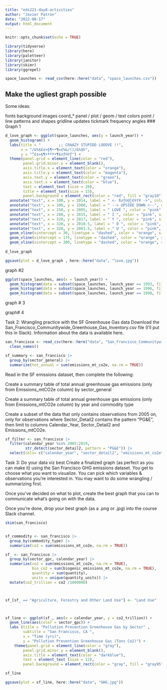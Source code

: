 ```yaml
---
title: "eds221-day8-activities"
author: "Javier Patron"
date: "2022-08-17"
output: html_document
---
```


```r
knitr::opts_chunk$set(echo = TRUE)
```

```r
library(tidyverse)
library(here)
library(paletteer)
library(janitor)
library(skimr)
library(ggrepel)
```


```r
space_launches <- read_csv(here::here("data", "space_launches.csv"))
```


## Make the ugliest graph possible

Some ideas:

fonts
background images
coord_*
panel / plot / geom / text colors
point / line patterns and shapes
gridline updates
tickmark frequency
angles
### Graph 1

```r

d_love_graph <- ggplot(space_launches, aes(y = launch_year)) +
  geom_histogram() +
  labs(title = "        ¡¡ CRAAZY STUPIDD LOOOVE !!",
       x = "/&%$£¢∞§¶••¶∞¢%&/()/&%$h",
       y = "“£¢∞§¶•ªºª•¶§∂ƒ©©ƒ") +
  theme(panel.grid = element_line(color = "red"),
        panel.grid.minor.y = element_blank(),
        axis.title.x = element_text(color = "orange"),
        axis.title.y = element_text(color = "magenta"),
        axis.text.y = element_text(color = "green"),
        axis.text.x = element_text(color = "blue"),
        text = element_text (size = 20),
        title = element_text(size = 15),
        panel.background = element_rect(color = "red", fill = "gray10")) +
  annotate("text", x = 100, y = 2014, label = " <- ß∂ƒ©@∑€®†¥ ->", color = "lightblue") +
  annotate("text", x = 100, y = 1980, label = " --> UPSIDE DOWN <--", color = "white") +
  annotate("text", x = 250, y = 2005, label = " LOVE ", color = "pink", size = 10) +
  annotate("text", x = 280, y = 2015, label = " I ", color = "pink", size = 10) +
  annotate("text", x = 320, y = 2017, label = " Y ", color = "pink", size = 8) +
  annotate("text", x = 320, y = 2010.5, label = " O ", color = "pink", size = 8) +
  annotate("text", x = 320, y = 2003.5, label = " U ", color = "pink", size = 8) +
  geom_vline(xintercept = 30, linetype = "dashed", color = "orange", size = 1) +
  geom_vline(xintercept = 175, linetype = "dashed", color = "orange", size = 1) +
  geom_vline(xintercept = 300, linetype = "dashed", color = "orange", size = 1)
  
d_love_graph
```

```r
ggsave(plot = d_love_graph , here::here("data", "love.jpg"))
```

graph #2

```r

ggplot(space_launches, aes(x = launch_year)) +
  geom_histogram(data = subset(space_launches, launch_year == 1993, fill="red")) +
  geom_histogram(data = subset(space_launches, launch_year == 1996, fill="orange")) +
  geom_histogram(data = subset(space_launches, launch_year == 1998, fill="green"))

```

graph # 3

graph# 4



Task 2: Wrangling practice with the SF Greenhouse Gas data
Download the San_Francisco_Communitywide_Greenhouse_Gas_Inventory.csv file (I’ll put this in Slack). Information about the data is available here.


```r
san_francisco <- read_csv(here::here("data", "San_Francisco_Communitywide_Greenhouse_Gas_Inventory.csv")) |> 
  clean_names()

sf_summary <- san_francisco |> 
  group_by(sector_general) |> 
  summarize(tot_annual = sum(emissions_mt_co2e, na.rm = TRUE))
```


Read in the SF emissions dataset, then complete the following:

Create a summary table of total annual greenhouse gas emissions (only from Emissions_mtCO2e column) by sector_general

Create a summary table of total annual greenhouse gas emissions (only from Emissions_mtCO2e column) by year and commodity type

Create a subset of the data that only contains observations from 2005 on, only for observations where Sector_Detail2 contains the pattern “PG&E”, then limit to columns Calendar_Year, Sector_Detail2 and Emissions_mtCO2e.

```r
sf_filter <- san_francisco |> 
  filter(calendar_year %in% 2005:2019,
         str_detect(sector_detail2, pattern = "PG&E")) |> 
  select(cols= c("calendar_year", "sector_detail2", "emissions_mt_co2e"))
```


Task 3: Do your data viz best
Create a finalized graph (as perfect as you can make it) using the San Francisco GHG emissions dataset. You get to choose what you want to visualize. You can pick which variables & observations you’re interested in. You may want to do some wrangling / summarizing first.

Once you’ve decided on what to plot, create the best graph that you can to communicate what’s going on with the data.

Once you’re done, drop your best graph (as a .png or .jpg) into the course Slack channel.


```r

skim(san_francisco)


sf_commodity <- san_francisco |> 
  group_by(commodity_type) |> 
  summarize(co2 = sum(emissions_mt_co2e, na.rm = TRUE))

sf_ <- san_francisco |> 
  group_by(sector_gpc, calendar_year) |> 
  summarize(co2 = sum(emissions_mt_co2e, na.rm = TRUE),
            bio_co2 = sum(biogenic_emissions_mt_co2e, na.rm = TRUE),
            quantity = sum(quantity),
            units = unique(quantity_units)) |> 
  mutate(co2_trillion = co2 /1000000)



sf_[sf_ == "Agriculture, Forestry and Other Land Use"] <- "Land Use"




```




```r

sf_line <- ggplot(sf_, aes(x = calendar_year, y = co2_trillion)) +
  geom_line(aes(color = sector_gpc)) +
  labs (title = "Pollution Prevention Greenhouse Gas by Sector" ,
        subtitle = "San Francisco, CA ",
        x = "Time (yrs)",
        y = "Pollution Prevention Greenhouse Gas (Tons Co2)") +
    theme(panel.grid = element_line(color = "gray"),
        panel.grid.minor.y = element_blank(),
        axis.title = element_text(color = "darkblue"),
        text = element_text (size = 12),
        panel.background = element_rect(color = "gray", fill = "gray95"))

sf_line
```


```r
ggsave(plot = sf_line, here::here("data", "GHG.jpg"))
```


